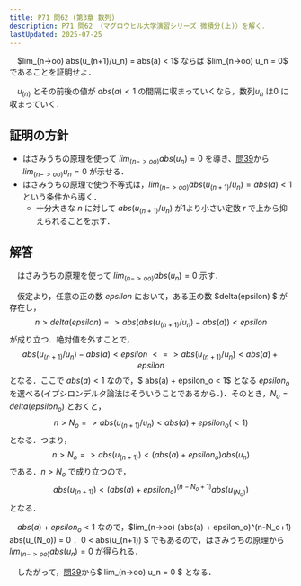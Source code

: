 ```yaml
---
title: P71 問62 (第3章 数列)
description: P71 問62 （マグロウヒル大学演習シリーズ 微積分(上)）を解く．
lastUpdated: 2025-07-25
---
```


<Card title="問62">
　$lim_(n->oo) abs(u_(n+1)/u_n) = abs(a) < 1$ ならば $lim_(n->oo) u_n = 0$ であることを証明せよ．
</Card>

　$u_(n)$ とその前後の値が $abs(a) < 1$ の間隔に収まっていくなら，数列$u_n$ は$0$ に収まっていく．

## 証明の方針

- はさみうちの原理を使って $lim_(n->oo) abs(u_n) = 0$ を導き、[問39](/mcgraw_hill_college_exercise_series_calculus_upper/chapter03/q039/)から $lim_(n->oo) u_n = 0$ が示せる．
- はさみうちの原理で使う不等式は，$lim_(n->oo) abs(u_(n+1)/u_n) = abs(a) < 1$ という条件から導く．
    - 十分大きな $n$ に対して $abs(u_(n+1)/u_n)$ が1より小さい定数 $r$ で上から抑えられることを示す．

## 解答
　はさみうちの原理を使って $lim_(n->oo) abs(u_n) = 0$ 示す．

　仮定より，任意の正の数 $epsilon$ において，ある正の数 $delta(epsilon) $ が存在し，
$$
 n > delta(epsilon) => abs( abs(u_(n+1)/u_n) - abs(a) ) < epsilon
$$
が成り立つ．絶対値を外すことで，
$$
 abs(u_(n+1)/u_n) - abs(a) < epsilon \
 <=> abs(u_(n+1)/u_n) < abs(a) + epsilon
$$
となる．ここで $abs(a) < 1$ なので，$ abs(a) + epsilon_o < 1$ となる $epsilon_o$ を選べる(イプシロンデルタ論法はそういうことであるから．)．そのとき，$N_o = delta(epsilon_o)$ とおくと，
$$
 n > N_o => abs(u_(n+1)/u_n) < abs(a) + epsilon_o (< 1)
$$
となる．つまり，
$$
 n > N_o => abs(u_(n+1)) < (abs(a) + epsilon_o)abs(u_n)
$$
である．$n > N_o$ で成り立つので，
$$
 abs(u_(n+1)) < (abs(a) + epsilon_o)^(n-N_o+1) abs(u_(N_o))
$$
となる．

　$abs(a) + epsilon_o < 1$ なので，$lim_(n->oo) (abs(a) + epsilon_o)^(n-N_o+1) abs(u_(N_o)) = 0 $．$0 < abs(u_(n+1)) $ でもあるので，はさみうちの原理から $lim_(n->oo) abs(u_n) = 0$ が得られる．

　したがって，[問39](/mcgraw_hill_college_exercise_series_calculus_upper/chapter03/q039/)から$ lim_(n->oo) u_n = 0 $ となる．

